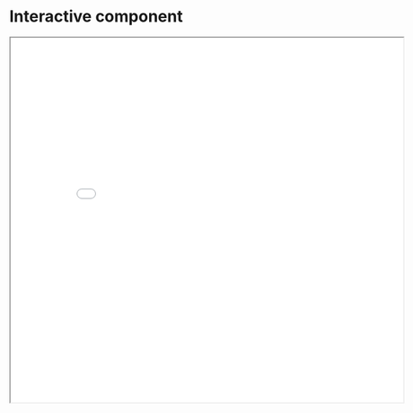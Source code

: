 # Interactive component

<iframe src="docs/Interactive plot v3.html" width="700" height="650"></iframe>


